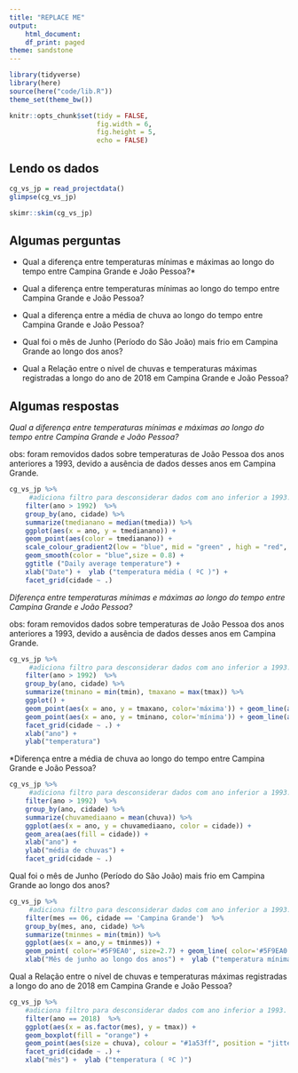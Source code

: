 ```yaml
---
title: "REPLACE ME"
output:
    html_document:
    df_print: paged
theme: sandstone
---
```


```r
library(tidyverse)
library(here)
source(here("code/lib.R"))
theme_set(theme_bw())

knitr::opts_chunk$set(tidy = FALSE,
                      fig.width = 6,
                      fig.height = 5,
                      echo = FALSE)

```

## Lendo os dados

```r
cg_vs_jp = read_projectdata()
glimpse(cg_vs_jp)

```
```r
skimr::skim(cg_vs_jp)
```

## Algumas perguntas

* Qual a diferença entre temperaturas mínimas e máximas ao longo do tempo entre Campina Grande e João Pessoa?*

* Qual a diferença entre temperaturas mínimas ao longo do tempo entre Campina Grande e João Pessoa?

* Qual a diferença entre a média de chuva ao longo do tempo entre Campina Grande e João Pessoa?

* Qual foi o mês de Junho (Período do São João) mais frio em Campina Grande ao longo dos anos? 

* Qual a Relação entre o nível de chuvas e temperaturas máximas registradas a longo do ano de 2018 em Campina Grande e João Pessoa?

## Algumas respostas 

*Qual a diferença entre temperaturas mínimas e máximas ao longo do tempo entre Campina Grande e João Pessoa?*

obs: foram removidos dados sobre temperaturas de João Pessoa dos anos anteriores a 1993, devido a ausência de dados desses anos em Campina Grande.

```r
cg_vs_jp %>% 
     #adiciona filtro para desconsiderar dados com ano inferior a 1993.
    filter(ano > 1992)  %>%
    group_by(ano, cidade) %>%
    summarize(tmedianano = median(tmedia)) %>%
    ggplot(aes(x = ano, y = tmedianano)) +
    geom_point(aes(color = tmedianano)) +
    scale_colour_gradient2(low = "blue", mid = "green" , high = "red", midpoint = 25) + 
    geom_smooth(color = "blue",size = 0.8) +
    ggtitle ("Daily average temperature") +
    xlab("Date") +  ylab ("temperatura média ( ºC )") +
    facet_grid(cidade ~ .) 


```

*Diferença entre temperaturas mínimas e máximas ao longo do tempo entre Campina Grande e João Pessoa?*

obs: foram removidos dados sobre temperaturas de João Pessoa dos anos anteriores a 1993, devido a ausência de dados desses anos em Campina Grande.

```r
cg_vs_jp %>% 
     #adiciona filtro para desconsiderar dados com ano inferior a 1993.
    filter(ano > 1992)  %>%
    group_by(ano, cidade) %>%
    summarize(tminano = min(tmin), tmaxano = max(tmax)) %>%
    ggplot() + 
    geom_point(aes(x = ano, y = tmaxano, color='máxima')) + geom_line(aes(x = ano, y = tmaxano, color='máxima')) +
    geom_point(aes(x = ano, y = tminano, color='mínima')) + geom_line(aes(x = ano, y = tminano, color='mínima')) +
    facet_grid(cidade ~ .) + 
    xlab("ano") + 
    ylab("temperatura")
```
*Diferença entre a média de chuva ao longo do tempo entre Campina Grande e João Pessoa?

```r
cg_vs_jp %>% 
     #adiciona filtro para desconsiderar dados com ano inferior a 1993.
    filter(ano > 1992)  %>%
    group_by(ano, cidade) %>%
    summarize(chuvamediaano = mean(chuva)) %>%
    ggplot(aes(x = ano, y = chuvamediaano, color = cidade)) + 
    geom_area(aes(fill = cidade)) +
    xlab("ano") + 
    ylab("média de chuvas") +
    facet_grid(cidade ~ .) 
```

Qual foi o mês de Junho (Período do São João) mais frio em Campina Grande ao longo dos anos? 

```r
cg_vs_jp %>% 
     #adiciona filtro para desconsiderar dados com ano inferior a 1993.
    filter(mes == 06, cidade == 'Campina Grande')  %>%
    group_by(mes, ano, cidade) %>%
    summarize(tminmes = min(tmin)) %>%
    ggplot(aes(x = ano,y = tminmes)) +
    geom_point( color='#5F9EA0', size=2.7) + geom_line( color='#5F9EA0', size=1) +
    xlab("Mês de junho ao longo dos anos") +  ylab ("temperatura mínimas (ºC)")
```

Qual a Relação entre o nível de chuvas e temperaturas máximas registradas a longo do ano de 2018 em Campina Grande e João Pessoa?

```r

cg_vs_jp %>% 
    #adiciona filtro para desconsiderar dados com ano inferior a 1993.
    filter(ano == 2018)  %>%
    ggplot(aes(x = as.factor(mes), y = tmax)) +
    geom_boxplot(fill = "orange") +
    geom_point(aes(size = chuva), colour = "#1a53ff", position = "jitter", alpha=0.3) +
    facet_grid(cidade ~ .) +
    xlab("mês") +  ylab ("temperatura ( ºC )")
```



